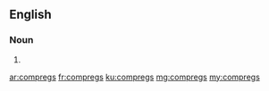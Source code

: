 ==English==

===Noun===
{{head|en}}

# {{plural of|compreg}}

[[ar:compregs]]
[[fr:compregs]]
[[ku:compregs]]
[[mg:compregs]]
[[my:compregs]]